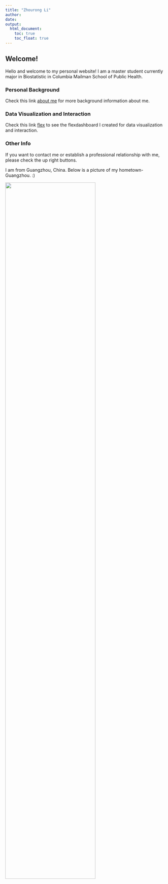 ```yaml
---
title: "Zhourong Li"
author:
date: 
output: 
  html_document:
    toc: true
    toc_float: true
---
```


## Welcome!

Hello and welcome to my personal website! I am a master student currently major in Biostatistic in Columbia Mailman School of Public Health.            
                 
            
### Personal Background

Check this link [about me](about.html) for more background information about me.           
                 
### Data Visualization and Interaction
                     
Check this link [flex](flexdashboard.html) to see the flexdashboard I created for data visualization and interaction.
        
                          
### Other Info
                     
If you want to contact me or establish a professional relationship with me, please check the up right buttons.
              
               
I am from Guangzhou, China. Below is a picture of my hometown- Guangzhou.  :)

<img src="images/1.jpg" style="width:75%">



